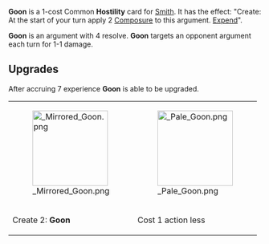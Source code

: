 {{Reupload}}

{{Card
|character = Smith
|rarity = Common
|decktype = Negotiation
|cardtype = Hostility
|keywords = [[Composure]], [[Expend]]
|upgradeable = Yes
|expreq = 7
|upgrade1 = Mirrored Goon
|upgrade2 = Pale Goon}}

{{Quote|I never seen that guy all my life! I swear!}}

'''Goon''' is a 1-cost Common '''Hostility''' card for [[Smith]]. It has the effect: "Create: At the start of your turn apply 2 [[Composure]] to this argument. [[Expend]]".

'''Goon''' is an argument with 4 resolve.
'''Goon''' targets an opponent argument each turn for 1-1 damage.

==Upgrades==
After accruing 7 experience '''Goon''' is able to be upgraded.

{| class="wikitable" style="text-align:center"
|-
|[[File: Mirrored Goon.png|150px]]
|[[File: Pale Goon.png|150px]]
|-
!Create 2: '''Goon'''
!Cost 1 action less
|}